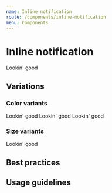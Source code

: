 ```yaml
---
name: Inline notification
route: /components/inline-notification
menu: Components
---
```



# Inline notification

<Playground>
  <Fragment>
    <Card>
      <InlineNotification type={InlineNotification.SUCCESS} noMargin>
        Lookin' good
      </InlineNotification>
    </Card>
  </Fragment>
</Playground>

## Variations

### Color variants

<Playground>
  <Fragment>
    <Card>
      <InlineNotification type={InlineNotification.SUCCESS} noMargin>
        Lookin' good
      </InlineNotification>
    </Card>
  </Fragment>
</Playground>

<Playground>
  <Fragment>
    <Card>
      <InlineNotification type={InlineNotification.WARNING} noMargin>
        Lookin' good
      </InlineNotification>
    </Card>
  </Fragment>
</Playground>

<Playground>
  <Fragment>
    <Card>
      <InlineNotification type={InlineNotification.DANGER} noMargin>
        Lookin' good
      </InlineNotification>
    </Card>
  </Fragment>
</Playground>

### Size variants

<Playground>
  <Fragment>
    <Card size={Card.MEGA}>
      <InlineNotification size={Card.MEGA} type={InlineNotification.SUCCESS} noMargin>
        Lookin' good
      </InlineNotification>
    </Card>
  </Fragment>
</Playground>

## Best practices

## Usage guidelines
